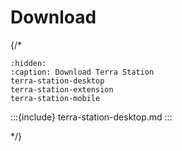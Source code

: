 # Download

{/*
```{toctree}
:hidden:
:caption: Download Terra Station
terra-station-desktop
terra-station-extension
terra-station-mobile
```
:::{include} terra-station-desktop.md
:::

*/}
